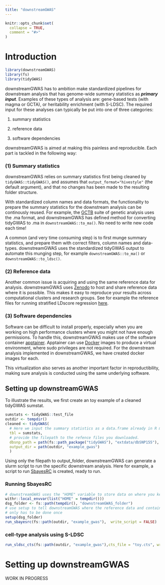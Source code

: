 ```yaml
---
title: "downstreamGWAS"
---
```


```r
knitr::opts_chunk$set(
  collapse = TRUE,
  comment = "#>"
)
```

# Introduction

```r
library(downstreamGWAS)
library(fs)
library(tidyGWAS)

```

downstreamGWAS has to ambition make standardized pipelines for downstream analysis that has genome-wide summary statistics as ***primary input***. Examples of these types of analysis are: gene-based tests (with magma or GCTA), or heritability enrichment (with S-LDSC). The required input for these analyses can typically be put into one of three categories:

(1) summary statistics

(2) reference data

(3) software dependencies

downstreamGWAS is aimed at making this painless and reproducible. Each part is tackled in the following way:

### (1) Summary statistics

downstreamGWAS relies on summary statistics first being cleaned by `tidyGWAS::tidyGWAS()`, and assumes that `output_format="hivestyle"` (the default argument), and that no changes has been made to the resulting folder structure.

With standardized column names and data formats, the functionality to prepare the summary statistics for the downstream analysis can be continously reused. For example, the [GCTB](https://cnsgenomics.com/software/gctb/#Overview) suite of genetic analysis uses the .ma format, and downstreamGWAS has defined method for converting tidyGWAS to .ma in `downstreamGWAS::to_ma()`. No need to write new code each time!

A common (and very time consuming step) is to first munge summary statistics, and prepare them with correct filters, column names and data-types. downstreamGWAS uses the standardized tidyGWAS output to automate this munging step, for example `downstreamGWAS::to_ma()` or `downstreamGWAS::to_ldsc()`.

### (2) Reference data

Another common issue is acquiring and using the same reference data for analysis. downstreamGWAS uses [Zenodo](https://zenodo.org) to host and share reference data where it is possible. This makes it easy to reproduce your results across computational clusters and research groups. See for example the reference files for running stratified LDscore regression [here](https://zenodo.org/records/8367200).

### (3) Software dependencies

Software can be difficult to install properly, especially when you are working on high performance clusters where you might not have enough permissions. To handle this, downstreamGWAS makes use of the software container [apptainer](https://apptainer.org). Apptainer can use [Docker](https://www.docker.com) images to produce a virtual environment, where sudo privileges are not required. For the downstream analysis implemented in downstreamGWAS, we have created docker images for each.

This virtualization also serves as another important factor in reproductibility, making sure analysis is conducted using the same underlying software.

## Setting up downstreamGWAS

To illustrate the results, we first create an toy example of a cleaned tidyGWAS sumstat.

```r
sumstats <- tidyGWAS::test_file
outdir <- tempdir()
cleaned <- tidyGWAS(
  # Here we input the summary statistics as a data.frame already in R memory
  tbl = sumstats, 
  # provide the filepath to the refence files you downloaded.
  dbsnp_path = path(fs::path_package("tidyGWAS"), "extdata/dbSNP155"),
  output_dir = path(outdir, "example_gwas")
  )
```

Using only the filepath to output_folder, downstreamGWAS can generate a slurm script to run the specific downstream analysis. Here for example, a script to run [SbayesRC](https://github.com/zhilizheng/SBayesRC) is created, ready to run.

### Running SbayesRC

```r
# downstreamGWAS uses the "HOME" variable to store data on where you keep the reference files between sessions. 
withr::local_envvar(list("HOME" = tempdir()))
dsg_folder <- fs::path(tempdir(), "downstreamGWAS_folder")
# use setup to tell downstreamGWAS where the reference data and containers are kept
# only has to be done once
setup(dsg_folder)
run_sbayesrc(fs::path(outdir, "example_gwas"),  write_script = FALSE)

```

### cell-type analysis using S-LDSC

```r
run_sldsc_cts(fs::path(outdir, "example_gwas"),cts_file = "toy.cts", write_script = FALSE)
```

# Setting up downstreamGWAS

WORK IN PROGRESS

